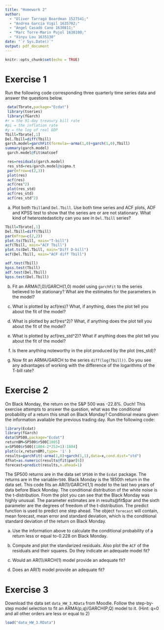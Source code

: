 ---
title: "Homework 2"
author: 
  - "Oliver Tarragó Boardman 1527541;"
  - "Andrea Garcia Vigil 1635702;"
  - "Àngel Casadó Cano 1630811;"
  - "Marc Torre-Marin Pujol 1638100;"
  - "Xinyu Lou 1635130"
date: "`r Sys.Date()`"
output: pdf_document
---

```{r setup, include=FALSE}
knitr::opts_chunk$set(echo = TRUE)
```

# Exercise 1

Run the following code corresponding three quarterly time series data and answer the questions below.

```{r}
 data(Tbrate,package="Ecdat")
 library(tseries)
 library(fGarch)
#r = the 91-day treasury bill rate
#pi = the inflation rate
#y = the log of real GDP
Tbill=Tbrate[,1]
Del.Tbill=diff(Tbill)
garch.model=garchFit(formula=~arma(1,0)+garch(1,0),Tbill)
summary(garch.model) 
 garch.model@fit$matcoef 

 res=residuals(garch.model) 
 res_std=res/garch.model@sigma.t 
 par(mfrow=c(2,3)) 
 plot(res)
 acf(res)
 acf(res^2)
 plot(res_std)
 acf(res_std)
 acf(res_std^2)
```

   (a) Plot both `Tbill`and `Del.Tbill`. Use both time series and ACF plots, ADF and KPSS test to show that the series are or are not stationary. What kind of heterostedasticity can you see in `Del.Tbill` series?
```{r}
Tbill=Tbrate[,1]
Del.Tbill=diff(Tbill)
par(mfrow=c(2,2))
plot.ts(Tbill, main="T-bill")
acf(Tbill, main="ACF Tbill")
plot.ts(Del.Tbill, main="Diff D-bill")
acf(Del.Tbill, main="ACF diff Tbill")

adf.test(Tbill)
kpss.test(Tbill)
adf.test(Del.Tbill)
kpss.test(Del.Tbill)
```

   (b) Fit an ARMA(1,0)/GARCH(1,0) model using `garchFit` to the series believed to be stationary? What are the estimates for the parameters in the model?
   
   (c) What is plotted by acf(res)? What, if anything, does the plot tell you about the fit of the model?
   
   (d) What is plotted by acf(res^2)? What, if anything does the plot tell you about the fit of the model?
   
   (e) What is plotted by acf(res_std^2)? What if anything does the plot tell you about the fit of the model?
   
   (f) Is there anything noteworthy in the plot produced by the plot (res_std)?
   
   (g) Now fit an ARMA/GARCH to the series `diff(log(Tbill))`. Do you see any advantages of working with the difference of the logarithms of the T-bill rate?
   
# Exercise 2

On Black Monday, the return on the S&P 500 was -22.8%. Ouch! This exercise attempts to answer the question, what was the conditional probability of a return this small on Black Monday? Conditional means given the information avaliable the previous trading day. Run the following code:
  
```{r}
library(Ecdat)
library(fGarch)
data(SP500,package="Ecdat")
returnBM=SP500$r500[1805]
x=SP500$r500[(1804-2*253+1):1804]
plot(c(x,returnBM),type= '1' )
results=garchFit(~arma(1,0)+garch(1,1),data=x,cond.dist="std")
dfhat=as.numeric(results@fit$par[6])
forecast=predict(results,n.ahead=1)
```

The SP500 returns are in the data set `SP500` in the `Ecdat` package. The returns are in the variable`r500`. Black Monday is the 1850th return in the data set. This code fits an AR(1)/GARCH(1,1) model to the last two years of data before Black Monday. The conditional distribution of the white noise is the t-distribution. From the plot you can see that the Black Monday was highly unusual. The parameter estimates are in results@fit$par and the sixth parameter are the degrees of freedom of the t-distribution. The predict function is used to predict one step ahead. The object `forecast` will contain, mean forecast, mean error and standard deviation, which is the conditional standard deviation of the return on Black Monday.
 
   (a) Use the information above to calculate the conditional probability of a return less or equal to-0.228 on Black Monday.
   
   (b) Compute and plot the standarized residuals. Also plot the `ACF` of the residuals and their squares. Do they indicate an adequate model fit?
   
   (c) Would an AR(1)/ARCH(1) model provide an adequate fit?
   
   (d) Does an AR(1) model provide an adequate fit?
   
# Exercise 3

Download the data set `data_HW_3.RData` from Moodle. Follow the step-by-step model selection to fit an ARMA(p,q)/GARCH(P,Q) model to it. (Hint: q=0 and all other orders are less or equal to 2)

```{r}
load("data_HW_3.RData")
```

